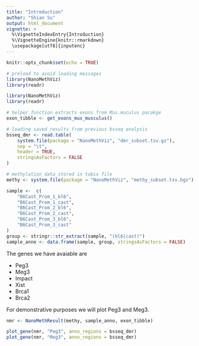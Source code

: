 ```yaml
---
title: "Introduction"
author: "Shian Su"
output: html_document
vignette: >
  %\VignetteIndexEntry{Introduction}
  %\VignetteEngine{knitr::rmarkdown}
  \usepackage[utf8]{inputenc}
---
```


```r
knitr::opts_chunk$set(echo = TRUE)

# preload to avoid loading messages
library(NanoMethViz)
library(readr)
```

```r
library(NanoMethViz)
library(readr)

# helper function extracts exons from Mus.muculus pacakge
exon_tibble <- get_exons_mus_musculus()
```

```r
# loading saved results from previous bsseq analysis
bsseq_dmr <- read.table(
    system.file(package = "NanoMethViz", "dmr_subset.tsv.gz"),
    sep = "\t",
    header = TRUE,
    stringsAsFactors = FALSE
)

# methylation data stored in tabix file
methy <- system.file(package = "NanoMethViz", "methy_subset.tsv.bgz")
```

```r
sample <-  c(
    "B6Cast_Prom_1_bl6",
    "B6Cast_Prom_1_cast",
    "B6Cast_Prom_2_bl6",
    "B6Cast_Prom_2_cast",
    "B6Cast_Prom_3_bl6",
    "B6Cast_Prom_3_cast"
)
group <- stringr::str_extract(sample, "(bl6|cast)")
sample_anno <- data.frame(sample, group, stringsAsFactors = FALSE)
```

The genes we have avaiable are

* Peg3
* Meg3
* Impact
* Xist
* Brca1
* Brca2

For demonstrative purposes we will plot Peg3 and Meg3.

```r
nmr <- NanoMethResult(methy, sample_anno, exon_tibble)

plot_gene(nmr, "Peg3", anno_regions = bsseq_dmr)
plot_gene(nmr, "Meg3", anno_regions = bsseq_dmr)
```

